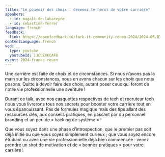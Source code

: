 ```yaml
---
title: "Le pouvoir des choix : devenez le héros de votre carrière"
speakers:
  - id: magali-de-labareyre
  - id: sebastien-ferrer
language: french
feedback:
  link: https://openfeedback.io/fork-it-community-rouen-2024/2024-06-07/Oybedxyf0lEpgJhwaj4e
contentLanguage: french
vod:
  type: youtube
  youtubeId: iJCLEXKCAF8
event: 2024-france-rouen
---
```


Une carrière est faite de choix et de circonstances. Si nous n’avons pas la main sur les circonstances, nous en avons chacun sur les choix que nous posons. Quitte à devoir faire des choix, autant poser ceux qui feront de notre vie professionnelle une aventure !

Durant ce talk, avec nos casquettes respectives de tech et recruteur tech nous vous livrerons tous nos secrets pour booster votre carrière tout en vous épanouissant.
Pas de formules magique mais des tips allant des ressources clés, aux conseils pratiques, en passant par du personnel branding et un peu de « hacking de système » !

Que vous soyez dans une phase d’introspection, que le premier pas soit déjà initié ou que vous soyez simplement curieux ; que vous soyez encore étudiant ou avec une vie professionnelle déjà bien commencée : venez prendre un shot de motivation et de « bonnes pratiques » pour votre carrière !
